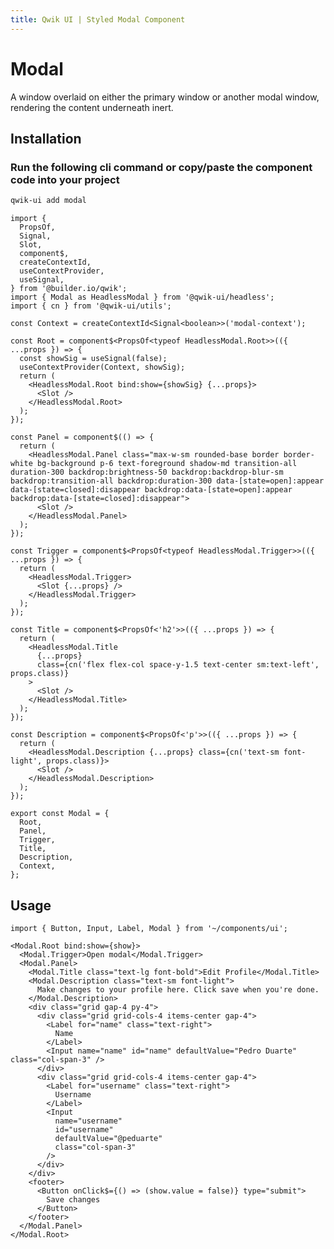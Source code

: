 ```yaml
---
title: Qwik UI | Styled Modal Component
---
```



<StatusBanner status={statusByComponent.styled.Modal} />

# Modal

A window overlaid on either the primary window or another modal window, rendering the content underneath inert.

<Showcase name="hero" />

## Installation

### Run the following cli command or copy/paste the component code into your project

```sh
qwik-ui add modal
```

```tsx
import {
  PropsOf,
  Signal,
  Slot,
  component$,
  createContextId,
  useContextProvider,
  useSignal,
} from '@builder.io/qwik';
import { Modal as HeadlessModal } from '@qwik-ui/headless';
import { cn } from '@qwik-ui/utils';

const Context = createContextId<Signal<boolean>>('modal-context');

const Root = component$<PropsOf<typeof HeadlessModal.Root>>(({ ...props }) => {
  const showSig = useSignal(false);
  useContextProvider(Context, showSig);
  return (
    <HeadlessModal.Root bind:show={showSig} {...props}>
      <Slot />
    </HeadlessModal.Root>
  );
});

const Panel = component$(() => {
  return (
    <HeadlessModal.Panel class="max-w-sm rounded-base border border-white bg-background p-6 text-foreground shadow-md transition-all duration-300 backdrop:brightness-50 backdrop:backdrop-blur-sm backdrop:transition-all backdrop:duration-300 data-[state=open]:appear data-[state=closed]:disappear backdrop:data-[state=open]:appear backdrop:data-[state=closed]:disappear">
      <Slot />
    </HeadlessModal.Panel>
  );
});

const Trigger = component$<PropsOf<typeof HeadlessModal.Trigger>>(({ ...props }) => {
  return (
    <HeadlessModal.Trigger>
      <Slot {...props} />
    </HeadlessModal.Trigger>
  );
});

const Title = component$<PropsOf<'h2'>>(({ ...props }) => {
  return (
    <HeadlessModal.Title
      {...props}
      class={cn('flex flex-col space-y-1.5 text-center sm:text-left', props.class)}
    >
      <Slot />
    </HeadlessModal.Title>
  );
});

const Description = component$<PropsOf<'p'>>(({ ...props }) => {
  return (
    <HeadlessModal.Description {...props} class={cn('text-sm font-light', props.class)}>
      <Slot />
    </HeadlessModal.Description>
  );
});

export const Modal = {
  Root,
  Panel,
  Trigger,
  Title,
  Description,
  Context,
};
```

## Usage

```tsx
import { Button, Input, Label, Modal } from '~/components/ui';
```

```tsx
<Modal.Root bind:show={show}>
  <Modal.Trigger>Open modal</Modal.Trigger>
  <Modal.Panel>
    <Modal.Title class="text-lg font-bold">Edit Profile</Modal.Title>
    <Modal.Description class="text-sm font-light">
      Make changes to your profile here. Click save when you're done.
    </Modal.Description>
    <div class="grid gap-4 py-4">
      <div class="grid grid-cols-4 items-center gap-4">
        <Label for="name" class="text-right">
          Name
        </Label>
        <Input name="name" id="name" defaultValue="Pedro Duarte" class="col-span-3" />
      </div>
      <div class="grid grid-cols-4 items-center gap-4">
        <Label for="username" class="text-right">
          Username
        </Label>
        <Input
          name="username"
          id="username"
          defaultValue="@peduarte"
          class="col-span-3"
        />
      </div>
    </div>
    <footer>
      <Button onClick$={() => (show.value = false)} type="submit">
        Save changes
      </Button>
    </footer>
  </Modal.Panel>
</Modal.Root>
```
